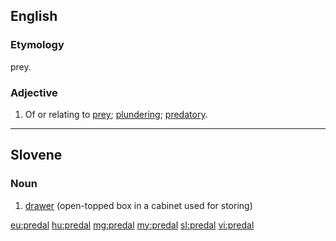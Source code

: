 ==English==

===Etymology===
{{etyl|la|en}} {{lena}} {{term|praeda}} prey.

===Adjective===
{{en-adj}}

# Of or relating to [[prey]]; [[plunder]]ing; [[predatory]].
#: {{rfquotek|Boyse}}

{{Webster 1913}}

----

==Slovene==

===Noun===
{{sl-noun|mi}}

# [[drawer]] (open-topped box in a cabinet used for storing)

{{tbot entry|Slovene|drawer|2008|January|sl}}

[[eu:predal]]
[[hu:predal]]
[[mg:predal]]
[[my:predal]]
[[sl:predal]]
[[vi:predal]]